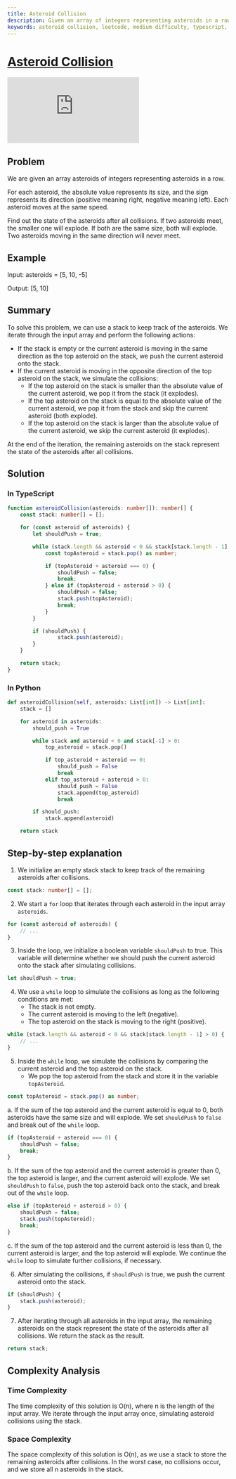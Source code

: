 ```yaml
---
title: Asteroid Collision
description: Given an array of integers representing asteroids in a row, for each asteroid, the absolute value represents its size, and the sign represents its direction (positive meaning right, negative meaning left). Each asteroid moves at the same speed. Find out the state of the asteroids after all collisions. If two asteroids meet, the smaller one will explode. If both are the same size, both will explode. Two asteroids moving in the same direction will never meet.
keywords: asteroid collision, leetcode, medium difficulty, typescript, python, stack, asteroids, absolute value, asteroid size, asteroid direction, collisions, explode, same direction, time complexity, space complexity
---
```



# [Asteroid Collision](https://leetcode.com/problems/asteroid-collision/) <DifficultyChip difficulty="medium" />

<div className="iframe-container">
	<iframe className="responsive-iframe" src="https://www.youtube.com/embed/LN7KjRszjk4"
					title="YouTube video player" frameBorder="0"
					allow="accelerometer; autoplay; clipboard-write; encrypted-media; gyroscope; picture-in-picture"
					allowFullScreen></iframe>
</div>

## Problem

We are given an array asteroids of integers representing asteroids in a row.

For each asteroid, the absolute value represents its size, and the sign represents its direction (positive meaning right, negative meaning left). Each asteroid moves at the same speed.

Find out the state of the asteroids after all collisions. If two asteroids meet, the smaller one will explode. If both are the same size, both will explode. Two asteroids moving in the same direction will never meet.

## Example

Input: asteroids = [5, 10, -5]

Output: [5, 10]

## Summary

To solve this problem, we can use a stack to keep track of the asteroids. We iterate through the input array and perform the following actions:

- If the stack is empty or the current asteroid is moving in the same direction as the top asteroid on the stack, we push the current asteroid onto the stack.
- If the current asteroid is moving in the opposite direction of the top asteroid on the stack, we simulate the collisions:
	- If the top asteroid on the stack is smaller than the absolute value of the current asteroid, we pop it from the stack (it explodes).
	- If the top asteroid on the stack is equal to the absolute value of the current asteroid, we pop it from the stack and skip the current asteroid (both explode).
	- If the top asteroid on the stack is larger than the absolute value of the current asteroid, we skip the current asteroid (it explodes).

At the end of the iteration, the remaining asteroids on the stack represent the state of the asteroids after all collisions.

## Solution

### In TypeScript

```typescript
function asteroidCollision(asteroids: number[]): number[] {
	const stack: number[] = [];

	for (const asteroid of asteroids) {
		let shouldPush = true;

		while (stack.length && asteroid < 0 && stack[stack.length - 1] > 0) {
			const topAsteroid = stack.pop() as number;

			if (topAsteroid + asteroid === 0) {
				shouldPush = false;
				break;
			} else if (topAsteroid + asteroid > 0) {
				shouldPush = false;
				stack.push(topAsteroid);
				break;
			}
		}

		if (shouldPush) {
				stack.push(asteroid);
		}
	}

	return stack;
}
```

### In Python

```python
def asteroidCollision(self, asteroids: List[int]) -> List[int]:
	stack = []

	for asteroid in asteroids:
		should_push = True

		while stack and asteroid < 0 and stack[-1] > 0:
			top_asteroid = stack.pop()

			if top_asteroid + asteroid == 0:
				should_push = False
				break
			elif top_asteroid + asteroid > 0:
				should_push = False
				stack.append(top_asteroid)
				break

		if should_push:
			stack.append(asteroid)

	return stack
```

## Step-by-step explanation

1. We initialize an empty stack stack to keep track of the remaining asteroids after collisions.

```typescript
const stack: number[] = [];
```

2. We start a `for` loop that iterates through each asteroid in the input array `asteroids`.

```typescript
for (const asteroid of asteroids) {
	// ...
}
```

3. Inside the loop, we initialize a boolean variable `shouldPush` to true. This variable will determine whether we should push the current asteroid onto the stack after simulating collisions.

```typescript
let shouldPush = true;
```

4. We use a `while` loop to simulate the collisions as long as the following conditions are met:
	- The stack is not empty.
	- The current asteroid is moving to the left (negative).
	- The top asteroid on the stack is moving to the right (positive).

```typescript
while (stack.length && asteroid < 0 && stack[stack.length - 1] > 0) {
	// ...
}
```

5. Inside the `while` loop, we simulate the collisions by comparing the current asteroid and the top asteroid on the stack.
	- We pop the top asteroid from the stack and store it in the variable `topAsteroid`.

```typescript
const topAsteroid = stack.pop() as number;
```

a. If the sum of the top asteroid and the current asteroid is equal to 0, both asteroids have the same size and will explode. We set `shouldPush` to `false` and break out of the `while` loop.

```typescript
if (topAsteroid + asteroid === 0) {
	shouldPush = false;
	break;
}
```

b. If the sum of the top asteroid and the current asteroid is greater than 0, the top asteroid is larger, and the current asteroid will explode. We set `shouldPush` to `false`, push the top asteroid back onto the stack, and break out of the `while` loop.

```typescript
else if (topAsteroid + asteroid > 0) {
	shouldPush = false;
	stack.push(topAsteroid);
	break;
}
```

c. If the sum of the top asteroid and the current asteroid is less than 0, the current asteroid is larger, and the top asteroid will explode. We continue the `while` loop to simulate further collisions, if necessary.

6. After simulating the collisions, if `shouldPush` is true, we push the current asteroid onto the stack.

```typescript
if (shouldPush) {
	stack.push(asteroid);
}
```

7. After iterating through all asteroids in the input array, the remaining asteroids on the stack represent the state of the asteroids after all collisions. We return the stack as the result.

```typescript
return stack;
```

## Complexity Analysis

### Time Complexity

The time complexity of this solution is O(n), where n is the length of the input array. We iterate through the input array once, simulating asteroid collisions using the stack.

### Space Complexity

The space complexity of this solution is O(n), as we use a stack to store the remaining asteroids after collisions. In the worst case, no collisions occur, and we store all n asteroids in the stack.

